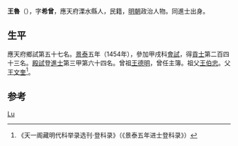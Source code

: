 {{Otheruses|other=名为王希曾的其他人物|王希曾}}

'''王魯'''（{{bd|1427年||？}}），字'''希曾'''，應天府溧水縣人，民籍，[[明朝|明朝]]政治人物。同進士出身。

== 生平 ==
應天府鄉試第五十七名。[[景泰|景泰]]五年（1454年），參加甲戌科[[會試|會試]]，得[[貢士|貢士]]第二百四十三名。[[殿試|殿試]]登[[進士|進士]]第三甲第六十四名。曾祖[[王德明|王德明]]，曾任主簿。祖父[[王伯忠|王伯忠]]。父[[王文奎|王文奎]]<ref>《天一阁藏明代科举录选刊·登科录》（《景泰五年进士登科录》）</ref>。

==参考==
{{reflist}}

{{景泰五年甲戌科殿試金榜}}
{{Authority control}}

{{DEFAULTSORT:Wang王}}
[[Category:王姓|Lu]]


{{明朝人物小作品}}